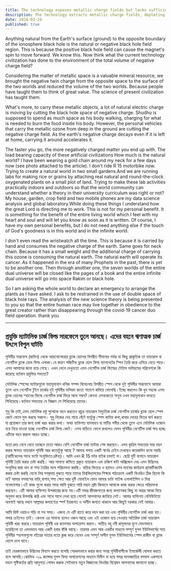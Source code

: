 ```yaml
---
title: The technology exposes metallic charge fields but lacks sufficient negative charge sources. 
description: The technology extracts metallic charge fields, depleting Earth's natural negative charge. This accelerates environmental decay. To counteract, focus on cultivating oxygenating plants and reconsider use of artificial materials.
date: 2024-03-24
published: true
---
```


Anything natural from the Earth's surface (ground) to the opposite boundary of the ionosphere black hole is the natural or negative black hole field region. This is because the positive black hole field can cause the magnet's spin to move forward. We know this. Now think what the current technology civilization has done to the environment of the total volume of negative charge field?

Considering the matter of metallic space is a valuable mineral resource, we brought the negative twin charge from the opposite space to the surface of the two worlds and reduced the volume of the two worlds. Because people have taught them to think of great value. The science of present civilization has taught them.

What's more, to carry these metallic objects, a lot of natural electric charge is moving by cutting the black hole space of negative charge. Shudhu is supposed to spend as much space as his body walking, charging for what is needed to burn the food inside his body. However, the personal vehicles that carry the metallic ozone from deep in the ground are cutting the negative charge field. As the earth's negative charge decays even if it is left at home, carrying it around accelerates it.

The faster you go, the more negatively charged matter you end up with. The load bearing capacity of these artificial civilizations
How much is the natural world? I have been wearing a gold chain around my neck for a few days now (see photo attached to the article). I don't ride R 15 motorbike now. Trying to create a natural world in two small gardens.And we are running labs for making rice or grains by attaching real natural and round-the-clock oxygenated plants on a small plot of land. Trying to make these lab activities practically indoors and outdoors so that the world community can understand whether a theory in their university curriculum was right or not? My house, garden, crop field and two mobile phones are my data science analysis and global laboratory.While doing these things I understand how the great Lord is directing me to work. This is not for my personal benefit. It is something for the benefit of the entire living world which I feel with my heart and soul and will let you know as soon as it is written.
Of course, I have my own personal benefits, but I do not need anything else if the touch of God's goodness is in this world and in the infinite world.

I don't even read the wristwatch all the time. This is because it is carried by hand and consumes the negative charge of the earth. Same goes for neck chain. Because it has a small weight and the additional charge of carrying this ozone is consuming the natural earth. The natural earth will operate its cancer. As it happened in the era of many Prophets in the past, there is yet to be another one.
Then through another one, the seven worlds of the entire dual universe will be closed like the pages of a book and the entire infinite dual universe will go into space Rakim or black hole.

So I am asking the whole world to declare an emergency to arrange the plants as I have asked. I ask to be restrained in the use of double space of black hole rays. The analysis of the new science theory is being presented to you so that the entire human race may live together in obedience to the great creator rather than disappearing through the covid-19 cancer duo field operation.
thank you

---

## প্রযুক্তি ম‍্যাটালিক চার্জ ফিল্ড সারফেসে তুলে আনছে। এদের বহনে ঋণাত্মক চার্জ উৎসে বিপুল ঘাটতি 

পৃথিবীর সারফেস (জমিন) থেকে আয়নোস্ফেয়ার ব্ল‍্যাক হোলের বিপরীত সীমানার পর্যন্ত যা কিছু প্রাকৃতিক তা ন‍্যাচারাল বা নেগেটিভ ব্ল‍্যাক হোল ফিল্ড এলাকা।যে কারণ পজিটিভ ব্ল‍্যাক হোল ফিল্ড ম‍্যাগনেটের স্পিন তৈরি করে এগিয়ে যেতে পারে। এসব আমাদের জানা হয়ে গেছে। এখন ভেবে দেখুনতো এমন নেগেটিভ চার্জ ফিল্ডের টোটাল ভলিয়মের পরিবেশকে কি করেছে বর্তমান প্রযুক্তির সভ‍্যতা?

মেটালিক স্পেসের ম‍্যাটারগুলো মহামূল‍্যবান খনিজ সম্পদ বিবেচনায় বিপরীত স্পেস থেকে দুই পৃথিবীর সারফেসে আমারা তুলে এনে নেগেটিভ টুইন চার্জের দুই পৃথিবীর ভলিয়ম কতো শতাংশ কমিয়ে ফেলেছি।ইচ্ছে করলেও কি খুব সহজে এসব ব্ল‍্যাক হোলের স্হানের ফিল্ডে নেগেটিভ চার্জ ফিরে আনা সম্বব? কেননা এসবকেতো মানুষ এখন মহামূল‍্যবান ভাবতে শিখিয়েছে।বর্তমান  সভ‍্যতার যে বিজ্ঞান সে শিখিয়েছে তাদের।

শুধু কি তাই,এসব মেটালিক বস্তু গুলোকে বহন করতেও প্রচুর ন‍্যাচারাল বৈদ‍্যুতিক চার্জ নেগেটিভ চার্জের ব্ল‍্যাক হোল স্পেস কেটে ফেলে মুভ করছে সকলে। শূধু নিজের দেহ ‍পায়ে হেঁটে যতটুকু স্পেস কাটার কথা,খাবার দেহের ভিতর বার্ন করতে যা প্রয়োজন তার জন‍্য চার্জ খরচ করার কথা। অথচ ব‍্যক্তিগত যানবাহন যা মাটির গভীর থেকে তুলে এনে মেটালিক ওজোন বয়ে নিয়ে যাওয়া হচ্ছে নেগেটিভ চার্জ ফিল্ড কেটে। এসব বাড়িতে ফেলে রাখলেও যেমন পৃথিবীর নেগেটিভ  চার্জ ক্ষয় হচ্ছে এটিকে বহন করলে আরও হচ্ছে।

যতো দ্রুত বেগে যেতে চাচ্ছেন ততো আরও বেশি নেগেটিভ চার্জ ম‍্যাটার শেষ করছেন। এসব কৃত্রিম সভ‍্যতার ভার বহন করার ক্ষমতা
ন‍্যাচারাল পৃথিবী আর কতোটুকু  আছে ? আমার গলায় একটি স্বর্নের চেইন দেখছেন কয়েকদিন হলো পরছি (আর্টিকেলের সাথে ফটো সংযুক্তিতে দ্রষ্টব‍্য)। আমি এখন R 15 মটর বাইক চালাই না। ছোট্ট দুটি বাগানে ন‍্যাচারাল পৃথিবী তৈরি করার চেষ্টা করছি। আর সামান‍্য জমিতে প্রকৃত  ন‍্যাচারাল এবং চব্বিশ ঘন্টা অক্সিজেন দেয় এমন উদ্ভিদের সংযুক্তির দ্বারা ধান বা শস‍্য তৈরির ল‍্যাব পরিচালনা করছি। বাড়ির ভিতরে ও ছাদেও এসব ল‍্যাবের কার্যক্রম প্র‍্যাকটিক‍্যালি করার চেষ্টা করছি যেনো বিশ্ব সম্প্রদায় বুঝতে পারে তাদের বিশ্ববিদ্যালয়ের শিক্ষার পাঠ‍্যক্রমে একটি থিওরিও ঠিক ছিলো কি না? আমার বসবাসের বাড়ি,বাগান,শস‍্য ক্ষেত আর দুটি মোবাইল ফোন আমার ডাটা সাইন্স এনালাইসিস ও বিশ্ব গবেষণাগার।এই কাজ গুলো করার সময় আমি বুঝতে পারি মহান স্রষ্টা কিভাবে আমাকে কাজ করার ক্ষেত্রে পরিচালনা করছেন। এটি আমার ব‍্যক্তিগত উপকারের জন‍্য নয়।এটি সমগ্র জীবজগতের জন‍্য কল‍্যাণকর কিছু যা অন্তর আত্মা দিয়ে অনুভব করে উপলব্ধি করি এবং সাথে সাথে লেখা হয়ে গেলেই আপনাদের জানিয়ে দেই। আমার ব‍্যক্তিগত বেনিফিটতো অবশ‍্যই আছে মহান আল্লাহর কল‍্যাণ‍্যের স্পর্শ  ইহজগত ও অসীম জগতে থাকলে আর কিছুই দরকার নেই আমার।

আমি রিস্ট ওয়াচও পড়ি না সব সময়। এজন‍্য যে এটি হাতে করে বহন করা হয় এবং পৃথিবীর নেগেটিভ চার্জ খরচ হয়। গলার চেইনেও তাই। কেননা এর সামান‍্য হলেও ওজন আছে এবং এই ওজোন বয়ে নেওয়ায় অতিরিক্ত চার্জ ন‍্যাচারাল পৃথিবী খরচ করছে।ন‍্যাচারাল পৃথিবী ওর ক‍্যানসার অপারেশন করবে। অতীত বহু নবী রাসূলদের যুগে যেমনভাবে হয়েছিলো তা এমনভাবে আর একটি হবার বাঁকি আছে।
তারপর এমন আর একটির মাধ‍্যমে সম্পূর্ণ যুগল ইউনিভার্সের সাত পৃথিবীর স্হাপনাগুলো বইয়ের পাতার মতো ক্লজ করে নেবেন এবং সম্পূর্ণ অসীম যুগল ইউনিভার্সের স্পেস রাকীম  বা ব্ল‍্যাক হোলে চলে যাবে।

তাই যেরকমভাবে উদ্ভিদের বিন‍্যাস করতে বলেছি সেরকমভাবে করার জন‍্য সমগ্র পৃথিবীবাসীকে ইমার্জেন্সী ঘোষনা করতে বলে আসছি।কোভিড -১৯ ক‍্যান্সার যুগল ফিল্ড অপারেশনের মাধ‍্যমে বিলীন না হয়ে সমগ্র মানবজাতির বসবাস একসাথে মহান সৃষ্টিকর্তার প্রতি আনুগত‍্য পোষন করুক সেইভাবে নতুন  বিজ্ঞানের থিওরির বিশ্লেষন আপনাদের জানানো হচ্ছে।
